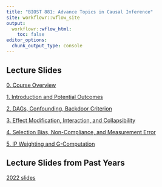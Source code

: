 ```yaml
---
title: "BIOST 881: Advance Topics in Causal Inference"
site: workflowr::wflow_site
output:
  workflowr::wflow_html:
    toc: false
editor_options:
  chunk_output_type: console
---
```


## Lecture Slides

[0. Course Overview](slides_2023/0_course_introduction.html) 

[1. Introduction and Potential Outcomes](slides_2023/1_introduction.html)

[2. DAGs, Confounding, Backdoor Criterion](slides_2023/2_dags_confounding.html)

[3. Effect Modification, Interaction, and Collapsibility](slides_2023/3_effect_modification_interaction.html)

[4. Selection Bias, Non-Compliance, and Measurement Error](slides_2023/4_selection_bias.html)

[5. IP Weighting and G-Computation](slides_2023/5_modeling1.html)

## Lecture Slides from Past Years

[2022 slides](slide_index_2022.html)
